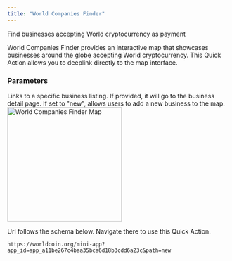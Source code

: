 ```yaml
---
title: "World Companies Finder"
---
```


Find businesses accepting World cryptocurrency as payment

World Companies Finder provides an interactive map that showcases businesses around the globe accepting World cryptocurrency. This Quick Action allows you to deeplink directly to the map interface.

<div className="flex justify-between items-start">
  <div className="flex-1">
    <h3>Parameters</h3>
    <ParamField path="id" type="string">
      Links to a specific business listing. If provided, it will go to the
      business detail page.
    </ParamField>
    <ParamField path="path" type="string">
      If set to "new", allows users to add a new business to the map.
    </ParamField>
  </div>
  <div className="ml-5">
    <img
      src="/images/docs/mini-apps/quick-actions/wcf-qa.png"
      alt="World Companies Finder Map"
      className="m-auto block"
      width="260"
      style={{ maxWidth: "260px", height: "auto" }}
    />
  </div>
</div>

Url follows the schema below. Navigate there to use this Quick Action.

```
https://worldcoin.org/mini-app?app_id=app_a11be267c4baa35bca6d18b3cdd6a23c&path=new
```
